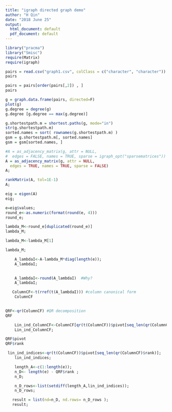 ```yaml
---
title: "igraph directed graph demo"
author: "H Qin"
date: "2018 June 25"
output:
  html_document: default
  pdf_document: default
---
```


```r
library("pracma")
library("Smisc")
require(Matrix)
require(igraph)

pairs = read.csv("graph1.csv", colClass = c("character", "character"))
pairs

```
```r
pairs = pairs[order(pairs[,2]) , ]
pairs
```


```r
g = graph.data.frame(pairs, directed=F)
plot(g)
g.degree = degree(g)
g.degree [g.degree == max(g.degree)] 

g.shortestpath.m = shortest.paths(g, mode="in")
str(g.shortestpath.m)
sorted.names = sort( rownames(g.shortestpath.m) )
gsm = g.shortestpath.m[, sorted.names]
gsm = gsm[sorted.names, ]

```


```r
#A = as_adjacency_matrix(g, attr = NULL,
#  edges = FALSE, names = TRUE, sparse = igraph_opt("sparsematrices"))
A = as_adjacency_matrix(g, attr = NULL,
  edges = TRUE, names = TRUE, sparse = FALSE)
A;
```



```r
rankMatrix(A, tol=1E-1)
A; 
```


```r
eig = eigen(A)
eig;

e=eig$values;
round_e<-as.numeric(format(round(e, 4)))
round_e;
```

```r


lambda_M<-round_e[duplicated(round_e)]
lambda_M;

lambda_M<-lambda_M[1]

```
```r
lambda_M;
```

```r
    A_lambdaI<-A-lambda_M*diag(length(e));
    A_lambdaI;
    
```
```r
    A_lambdaI<-round(A_lambdaI)  #Why? 
    A_lambdaI;

```

```r
   ColumnCF<-t(rref(t(A_lambdaI))) #column canonical form
    ColumnCF
 
```

```r
QRF<-qr(ColumnCF) #QR decomposition
QRF
```

```r
    Lin_ind_ColumnCF<-ColumnCF[qr(t(ColumnCF))$pivot[seq_len(qr(ColumnCF)$rank)],] ;
    Lin_ind_ColumnCF; 

```

```r
QRF$pivot
QRF$rank

 lin_ind_indices<-qr(t(ColumnCF))$pivot[seq_len(qr(ColumnCF)$rank)]; 
    lin_ind_indices;
```

```r
    length_A<-c(1:length(e));
    n_D<- length(e) - QRF$rank ;
    n_D;
```

```r
    n_D_rows<-list(setdiff(length_A,lin_ind_indices));
    n_D_rows;
```


```r
    
   result = list(nd=n_D, nd.rows= n_D_rows ); 
   result; 
```

